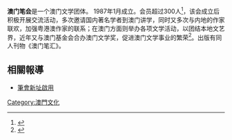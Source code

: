 '''澳门笔会'''是一个澳门文学团体。 1987年1月成立。会员超过300人<ref>{{Cite web|title=澳門作家 - 澳門筆會網|url=https://penofmacau.com/writers|access-date=2022-03-30|work=penofmacau.com|language=zh-TW}}</ref>，{{Fact|是澳门文艺界规模较大的团体之一。|time=2012-07-09T05:13:28+00:00}}该会成立后积极开展交流活动，多次邀请国内著名学者到澳门讲学，同时又多次与内地的作家联欢，加强粤港澳作家的联系；在澳门方面则举办各项文学活动，以团结本地文艺界，近年又与澳门基金会合办澳门文学奖，促进澳门文学事业的繁荣<ref>{{Cite web|title=|url=https://www.gov.mo/zh-hans/news/376222/}}</ref>。出版有同人刊物《澳门笔汇》。

==相關報導==
* [https://web.archive.org/web/20120629223331/http://www.macaodaily.com/html/2012-05/27/content_701947.htm 筆會新址啟用]

[[Category:澳門文化|Category:澳門文化]]